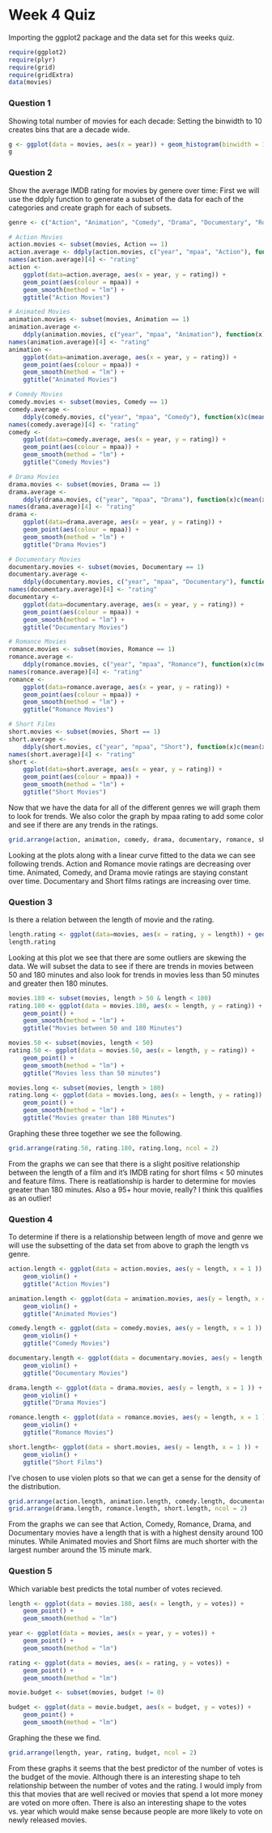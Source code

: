 Week 4 Quiz
========================================================

Importing the ggplot2 package and the data set for this weeks quiz.
```r
require(ggplot2)
require(plyr)
require(grid)
require(gridExtra)
data(movies)
```

### Question 1
Showing total number of movies for each decade: Setting the binwidth to 10 creates bins that are a decade wide.
```r
g <- ggplot(data = movies, aes(x = year)) + geom_histogram(binwidth = 10)
g
```

### Question 2
Show the average IMDB rating for movies by genere over time:
First we will use the ddply function to generate a subset of the data for each of the categories and create graph for each of subsets.
```r
genre <- c("Action", "Animation", "Comedy", "Drama", "Documentary", "Romance", "Short")

# Action Movies
action.movies <- subset(movies, Action == 1)
action.average <- ddply(action.movies, c("year", "mpaa", "Action"), function(x)c(mean(x$rating)))
names(action.average)[4] <- "rating"
action <- 
    ggplot(data=action.average, aes(x = year, y = rating)) + 
    geom_point(aes(colour = mpaa)) + 
    geom_smooth(method = "lm") +
    ggtitle("Action Movies")

# Animated Movies
animation.movies <- subset(movies, Animation == 1)
animation.average <- 
    ddply(animation.movies, c("year", "mpaa", "Animation"), function(x)c(mean(x$rating)))
names(animation.average)[4] <- "rating"
animation <- 
    ggplot(data=animation.average, aes(x = year, y = rating)) + 
    geom_point(aes(colour = mpaa)) + 
    geom_smooth(method = "lm") +
    ggtitle("Animated Movies")

# Comedy Movies
comedy.movies <- subset(movies, Comedy == 1)
comedy.average <- 
    ddply(comedy.movies, c("year", "mpaa", "Comedy"), function(x)c(mean(x$rating)))
names(comedy.average)[4] <- "rating"
comedy <- 
    ggplot(data=comedy.average, aes(x = year, y = rating)) + 
    geom_point(aes(colour = mpaa)) + 
    geom_smooth(method = "lm") +
    ggtitle("Comedy Movies")

# Drama Movies
drama.movies <- subset(movies, Drama == 1)
drama.average <- 
    ddply(drama.movies, c("year", "mpaa", "Drama"), function(x)c(mean(x$rating)))
names(drama.average)[4] <- "rating"
drama <- 
    ggplot(data=drama.average, aes(x = year, y = rating)) + 
    geom_point(aes(colour = mpaa)) + 
    geom_smooth(method = "lm") +
    ggtitle("Drama Movies")

# Documentary Movies
documentary.movies <- subset(movies, Documentary == 1)
documentary.average <- 
    ddply(documentary.movies, c("year", "mpaa", "Documentary"), function(x)c(mean(x$rating)))
names(documentary.average)[4] <- "rating"
documentary <- 
    ggplot(data=documentary.average, aes(x = year, y = rating)) + 
    geom_point(aes(colour = mpaa)) + 
    geom_smooth(method = "lm") +
    ggtitle("Documentary Movies")

# Romance Movies
romance.movies <- subset(movies, Romance == 1)
romance.average <- 
    ddply(romance.movies, c("year", "mpaa", "Romance"), function(x)c(mean(x$rating)))
names(romance.average)[4] <- "rating"
romance <- 
    ggplot(data=romance.average, aes(x = year, y = rating)) + 
    geom_point(aes(colour = mpaa)) + 
    geom_smooth(method = "lm") +
    ggtitle("Romance Movies")

# Short Films
short.movies <- subset(movies, Short == 1)
short.average <- 
    ddply(short.movies, c("year", "mpaa", "Short"), function(x)c(mean(x$rating)))
names(short.average)[4] <- "rating"
short <- 
    ggplot(data=short.average, aes(x = year, y = rating)) + 
    geom_point(aes(colour = mpaa)) + 
    geom_smooth(method = "lm") +
    ggtitle("Short Movies")
```

Now that we have the data for all of the different genres we will graph them to look for trends. We also color the graph by mpaa rating to add some color and see if there are any trends in the ratings.

```r
grid.arrange(action, animation, comedy, drama, documentary, romance, short, ncol = 2)
```

Looking at the plots along with a linear curve fitted to the data we can see following trends.
Action and Romance movie ratings are decreasing over time.
Animated, Comedy, and Drama movie ratings are staying constant over time.
Documentary and Short films ratings are increasing over time.

### Question 3
Is there a relation between the length of movie and the rating.
```r
length.rating <- ggplot(data=movies, aes(x = rating, y = length)) + geom_point()
length.rating
```

Looking at this plot we see that there are some outliers are skewing the data. We will subset the data to see if there are trends in movies between 50 and  180 minutes and also look for trends in movies less than 50 minutes and greater then 180 minutes.

```r
movies.180 <- subset(movies, length > 50 & length < 180)
rating.180 <- ggplot(data = movies.180, aes(x = length, y = rating)) + 
    geom_point() +
    geom_smooth(method = "lm") +
    ggtitle("Movies between 50 and 180 Minutes")

movies.50 <- subset(movies, length < 50)
rating.50 <- ggplot(data = movies.50, aes(x = length, y = rating)) + 
    geom_point() +
    geom_smooth(method = "lm") +
    ggtitle("Movies less than 50 minutes")

movies.long <- subset(movies, length > 180)
rating.long <- ggplot(data = movies.long, aes(x = length, y = rating)) + 
    geom_point() +
    geom_smooth(method = "lm") +
    ggtitle("Movies greater than 180 Minutes")
```

Graphing these three together we see the following.

```r
grid.arrange(rating.50, rating.180, rating.long, ncol = 2)
```

From the graphs we can see that there is a slight positive relationship between the length of a film and it's IMDB rating for short films < 50 minutes and feature films. There is reatlationship is harder to determine for movies greater than 180 minutes. Also a 95+ hour movie, really? I think this qualifies as an outlier!

### Question 4
To determine if there is a relationship between length of move and genre we will use the subsetting of the data set from above to graph the length vs genre.

```r
action.length <- ggplot(data = action.movies, aes(y = length, x = 1 )) + 
    geom_violin() + 
    ggtitle("Action Movies")

animation.length <- ggplot(data = animation.movies, aes(y = length, x = 1 )) + 
    geom_violin() + 
    ggtitle("Animated Movies")

comedy.length <- ggplot(data = comedy.movies, aes(y = length, x = 1 )) + 
    geom_violin() + 
    ggtitle("Comedy Movies")

documentary.length <- ggplot(data = documentary.movies, aes(y = length, x = 1 )) + 
    geom_violin() + 
    ggtitle("Documentary Movies")

drama.length <- ggplot(data = drama.movies, aes(y = length, x = 1 )) + 
    geom_violin() + 
    ggtitle("Drama Movies")

romance.length <- ggplot(data = romance.movies, aes(y = length, x = 1 )) + 
    geom_violin() + 
    ggtitle("Romance Movies")

short.length<- ggplot(data = short.movies, aes(y = length, x = 1 )) + 
    geom_violin() + 
    ggtitle("Short Films")
```

I've chosen to use violen plots so that we can get a sense for the density of the distribution.

```r
grid.arrange(action.length, animation.length, comedy.length, documentary.length, ncol = 2) 
grid.arrange(drama.length, romance.length, short.length, ncol = 2)
```

From the graphs we can see that Action, Comedy, Romance, Drama, and Documentary movies have a length that is with a highest density around 100 minutes. While Animated movies and Short films are much shorter with the largest number around the 15 minute mark.

### Question 5
Which variable best predicts the total number of votes recieved.

```r
length <- ggplot(data = movies.180, aes(x = length, y = votes)) + 
    geom_point() +
    geom_smooth(method = "lm")

year <- ggplot(data = movies, aes(x = year, y = votes)) + 
    geom_point() +
    geom_smooth(method = "lm")

rating <- ggplot(data = movies, aes(x = rating, y = votes)) + 
    geom_point() +
    geom_smooth(method = "lm")

movie.budget <- subset(movies, budget != 0)

budget <- ggplot(data = movie.budget, aes(x = budget, y = votes)) + 
    geom_point() +
    geom_smooth(method = "lm")
```

Graphing the these we find.

```r
grid.arrange(length, year, rating, budget, ncol = 2)
```

From these graphs it seems that the best predictor of the number of votes is the budget of the movie. Although there is an interesting shape to teh relationship between the number of votes and the rating. I would imply from this that movies that are well recived or movies that spend a lot more money are voted on more often. There is also an interesting shape to the votes vs. year which would make sense because people are more likely to vote on newly released movies.